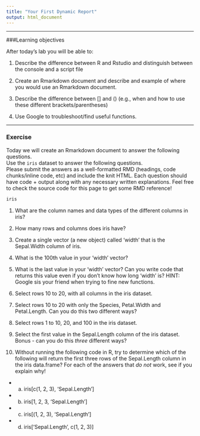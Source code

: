 ```yaml
---
title: "Your First Dynamic Report"
output: html_document
---
```


--------------------------------------------------------------------------------

###Learning objectives

After today's lab you will be able to:

1. Describe the difference between R and Rstudio and distinguish between the 
   console and a script file

2. Create an Rmarkdown document and describe and example of where you would use 
   an Rmarkdown document.
   
3. Describe the difference between [] and () (e.g., when and how to use these 
   different brackets/parentheses)
   
4. Use Google to troubleshoot/find useful functions.

--------------------------------------------------------------------------------

### Exercise

Today we will create an Rmarkdown document to answer the following questions.  
Use the `iris` dataset to answer the following questions.   
Please submit the answers as a well-formatted RMD (headings, code chunks/inline code, etc) and include the knit HTML. Each question should have code + output along with any necessary written explanations. Feel free to check the source code for this page to get some RMD reference!


```r
iris
```

1. What are the column names and data types of the different columns in iris?

2. How many rows and columns does iris have?

3. Create a single vector (a new object) called 'width' that is the Sepal.Width 
   column of iris.

4. What is the 100th value in your 'width' vector? 

5. What is the last value in your 'width' vector? Can you write code that 
   returns this value even if you don't know how long 'width' is? HINT: Google sis your friend when trying to fine new functions.

6. Select rows 10 to 20, with all columns in the iris dataset.

7. Select rows 10 to 20 with only the Species, Petal.Width and Petal.Length. Can 
   you do this two different ways?

8. Select rows 1 to 10, 20, and 100 in the iris dataset. 

9. Select the first value in the Sepal.Length column of the iris 
   dataset. Bonus - can you do this *three* different ways?

10. Without running the following code in R, try to determine which of the 
    following will return the first three rows of the Sepal.Length column in the 
    iris data.frame? For each of the answers that *do not* work, see if you 
    explain why!
  + a) iris[c(1, 2, 3), 'Sepal.Length']
  + b) iris[1, 2, 3, 'Sepal.Length']
  + c) iris[(1, 2, 3), 'Sepal.Length']
  + d) iris['Sepal.Length', c(1, 2, 3)]
  


